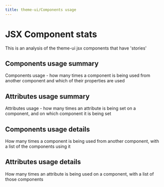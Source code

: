```yaml
---
title: theme-ui/Components usage
---
```



# JSX Component stats

This is an analysis of the theme-ui jsx components that have 'stories'

## Components usage summary

Components usage - how many times a component is being used from another component and which of their properties are used

<ComponentUsage filter={filter} />

## Attributes usage summary

Attributes usage - how many times an attribute is being set on a component, and on which component it is being set

<AttributeUsage filter={filter} />

## Components usage details

How many times a component is being used from another component, with a list of the components using it

<ComponentUsageList filter={filter} />

## Attributes usage details

How many times an attribute is being used on a component, with a list of those components

<AttributesUsageList filter={filter} />
